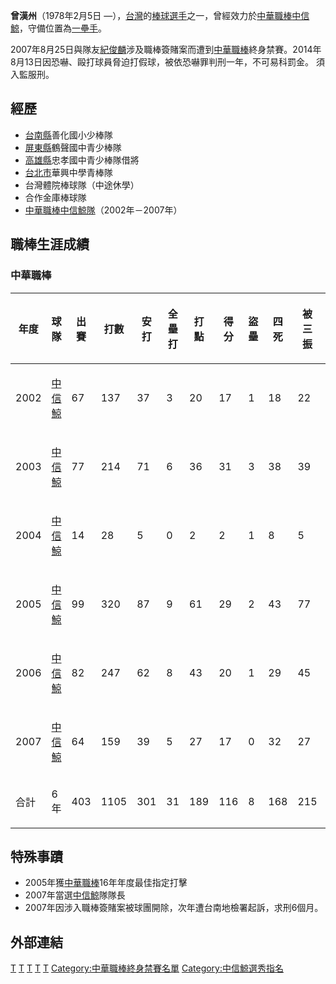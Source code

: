 {{Infobox CPBL player|
bgcolor1=teal|
bgcolor2=gray|
textcolor1=#FFF200|
textcolor2=#FFF200|
name=曾漢州|
image=X06Taiwan Day2 HZTseng.jpg|
width=150|
position=指定打擊|
team=中信鯨|
number=1|
bats=左|
throws=右|
debutdate=3月8日|
debutyear=2002年|
debutteam=中信鯨|
statyear=2008年|
stat1label=[[打擊率|打擊率]]|
stat1value=0.272|
stat2label=[[全壘打|全壘打]]|
stat2value=31|
stat3label=[[打點|打點]]|
stat3value=189|
|teams=<nowiki></nowiki>
*[[中信鯨|中信鯨]]（2002年－2007年）
|awards=<nowiki></nowiki>
*[[中華職棒最佳十人獎|中華職棒最佳十人獎]]（指定打擊）：2003、2005
*[[中華職棒明星賽|中華職棒明星賽]]：2005、2006、2007
}}
'''曾漢州'''（1978年2月5日 —），[[台灣|台灣]]的[[棒球|棒球]][[選手|選手]]之一，曾經效力於[[中華職棒|中華職棒]][[中信鯨|中信鯨]]，守備位置為[[一壘手|一壘手]]。

2007年8月25日與隊友[[紀俊麟|紀俊麟]]涉及職棒簽賭案而遭到[[中華職棒|中華職棒]]終身禁賽。2014年8月13日因恐嚇、毆打球員脅迫打假球，被依恐嚇罪判刑一年，不可易科罰金。 須入監服刑。

==經歷==
*[[台南縣|台南縣]]善化國小少棒隊 
*[[屏東縣|屏東縣]]鶴聲國中青少棒隊 
*[[高雄縣|高雄縣]]忠孝國中青少棒隊借將 
*[[台北市|台北市]]華興中學青棒隊 
*台灣體院棒球隊（中途休學）
*合作金庫棒球隊 
*[[中華職棒|中華職棒]][[中信鯨隊|中信鯨隊]]（2002年－2007年）
==職棒生涯成績==
===中華職棒===
{|Border=1 WIDTH=800PX
|- align="center"
!年度||球隊||出賽||打數||安打||全壘打||打點||得分||盜壘||四死||被三振||壘打數||雙殺打||打擊率||上壘率||長打率||整體攻擊指數
|- align="center"
|2002||[[中信鯨|中信鯨]]||67||137||37||3||20||17||1||18||22||51||2||0.270||0.348||0.372||0.720
|- align=center
|2003||[[中信鯨|中信鯨]]||77||214||71||6||36||31||3||38||39||98||2||0.332||0.431||0.458||0.889
|- align=center
|2004||[[中信鯨|中信鯨]]||14||28||5||0||2||2||1||8||5||6||1||0.179||0.361||0.214||0.575
|- align=center
|2005||[[中信鯨|中信鯨]]||99||320||87||9||61||29||2||43||77||133||5||0.272||0.353||0.416||0.769
|- align=center
|2006||[[中信鯨|中信鯨]]||82||247||62||8||43||20||1||29||45||100||5||0.251||0.329||0.405||0.734
|- align=center
|2007||[[中信鯨|中信鯨]]||64||159||39||5||27||17||0||32||27||64||3||0.245||0.368||0.403||0.771
|- align=middle style="color:black; background-color:teal"
|合計||6年||403||1105||301||31||189||116||8||168||215||452||18||0.272||0.365||0.409||0.774
|}

==特殊事蹟==
*2005年獲[[中華職棒|中華職棒]]16年年度最佳指定打擊
*2007年當選[[中信鯨|中信鯨]]隊隊長
*2007年因涉入職棒簽賭案被球團開除，次年遭台南地檢署起訴，求刑6個月。
==外部連結==
{{start box}}
{{s-before|[[彭政閔|彭政閔]]<br>[[羅敏卿|羅敏卿]]}}
{{s-title|[[中華職棒最佳十人獎|中華職棒最佳十人獎]]（[[指定打擊|指定打擊]]）|2003年<br>2005年}}
{{s-after|[[羅敏卿|羅敏卿]]<br>[[陳金鋒|陳金鋒]]}}
{{end box}}
{{台灣棒球維基館}}
[[Category:曾姓|T]]
[[Category:在世人物|T]]
[[Category:1978年出生|T]]
[[Category:台灣棒球運動員|T]]
[[Category:中信鯨隊球員|T]]
[[Category:中華職棒終身禁賽名單|Category:中華職棒終身禁賽名單]]
[[Category:中信鯨選秀指名|Category:中信鯨選秀指名]]